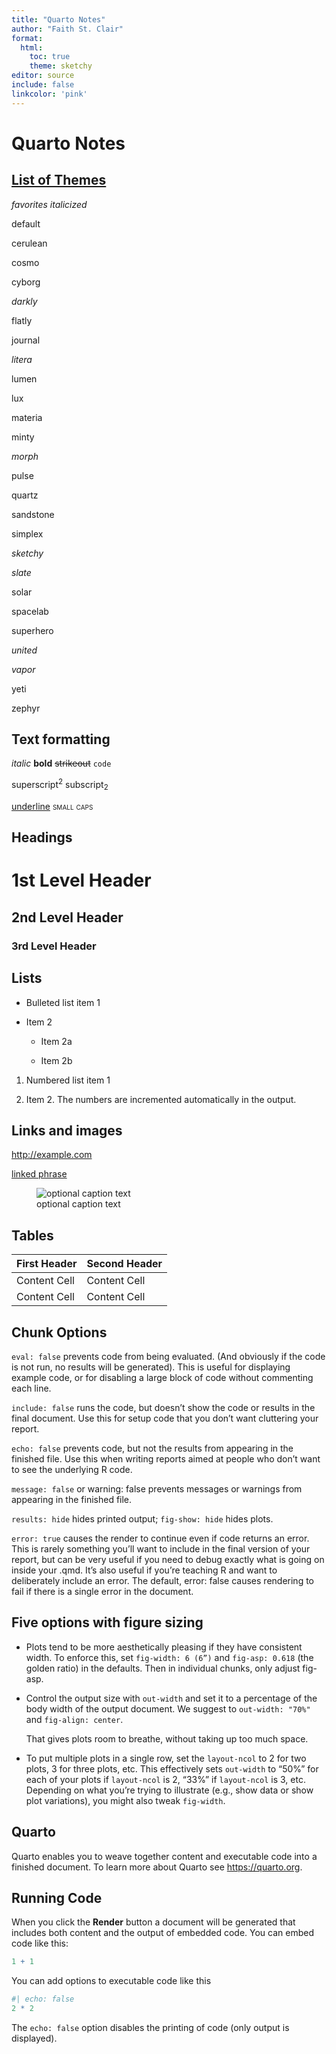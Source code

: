 ```yaml
---
title: "Quarto Notes"
author: "Faith St. Clair"
format: 
  html:
    toc: true
    theme: sketchy
editor: source
include: false
linkcolor: 'pink'
---
```


# **Quarto Notes**

## [**List of Themes**](https://quarto.org/docs/output-formats/html-themes.html)

*favorites italicized*

default

cerulean

cosmo

cyborg

*darkly*

flatly

journal

*litera*

lumen

lux

materia

minty

*morph*

pulse

quartz

sandstone

simplex

*sketchy*

*slate*

solar

spacelab

superhero

*united*

*vapor*

yeti

zephyr



## **Text formatting**

*italic* **bold** ~~strikeout~~ `code`

superscript^2^ subscript~2~

[underline]{.underline} [small caps]{.smallcaps}

## Headings

# 1st Level Header

## 2nd Level Header

### 3rd Level Header

## Lists

-   Bulleted list item 1

-   Item 2

    -   Item 2a

    -   Item 2b

1.  Numbered list item 1

2.  Item 2.
    The numbers are incremented automatically in the output.

## Links and images

<http://example.com>

[linked phrase](http://example.com)

![optional caption text](quarto.png){fig-alt="Quarto logo and the word quarto spelled in small case letters"}

## Tables

| First Header | Second Header |
|--------------|---------------|
| Content Cell | Content Cell  |
| Content Cell | Content Cell  |



## **Chunk Options**

`eval: false` prevents code from being evaluated. (And obviously if the code is not run, no results will be generated). This is useful for displaying example code, or for disabling a large block of code without commenting each line.

`include: false` runs the code, but doesn’t show the code or results in the final document. Use this for setup code that you don’t want cluttering your report.

`echo: false` prevents code, but not the results from appearing in the finished file. Use this when writing reports aimed at people who don’t want to see the underlying R code.

`message: false` or warning: false prevents messages or warnings from appearing in the finished file.

`results: hide` hides printed output; `fig-show: hide` hides plots.

`error: true` causes the render to continue even if code returns an error. This is rarely something you’ll want to include in the final version of your report, but can be very useful if you need to debug exactly what is going on inside your .qmd. It’s also useful if you’re teaching R and want to deliberately include an error. The default, error: false causes rendering to fail if there is a single error in the document.



## **Five options with figure sizing**

- Plots tend to be more aesthetically pleasing if they have consistent width. To enforce this, set `fig-width: 6 (6”)` and `fig-asp: 0.618` (the golden ratio) in the defaults. Then in individual chunks, only adjust fig-asp.

- Control the output size with `out-width` and set it to a percentage of the body width of the output document. We suggest to `out-width: "70%"` and `fig-align: center`.

   That gives plots room to breathe, without taking up too much space.

- To put multiple plots in a single row, set the `layout-ncol` to 2 for two plots, 3 for three plots, etc. This effectively sets `out-width` to “50%” for each of your plots if `layout-ncol` is 2, “33%” if `layout-ncol` is 3, etc. Depending on what you’re trying to illustrate (e.g., show data or show plot variations), you might also tweak `fig-width`.




## Quarto

Quarto enables you to weave together content and executable code into a finished document. To learn more about Quarto see <https://quarto.org>.

## Running Code

When you click the **Render** button a document will be generated that includes both content and the output of embedded code. You can embed code like this:

```r
1 + 1
```

You can add options to executable code like this

```r
#| echo: false
2 * 2
```

The `echo: false` option disables the printing of code (only output is displayed).
